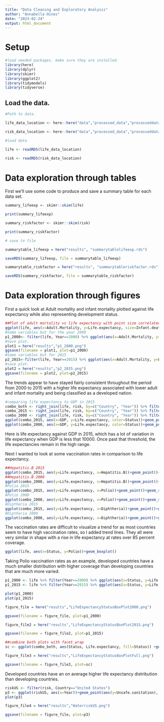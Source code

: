 ```yaml
---
title: "Data Cleaning and Exploratory Analysis"
author: "Annabella Hines"
date: "2023-02-24"
output: html_document
---
```


# Setup

```r
#load needed packages. make sure they are installed.
library(here)
library(dplyr)
library(skimr)
library(ggplot2)
library(tidymodels)
library(tidyverse)
```


## Load the data.

```r
#Path to data.

life_data_location <- here::here("data","processed_data","processeddata_life.rds")

risk_data_location <- here::here("data","processed_data","processeddata_risk.rds")

#load data

life <- readRDS(life_data_location)

risk <- readRDS(risk_data_location)
```


# Data exploration through tables

First we'll use some code to produce and save a summary table for each data set.

```r
summary_lifeexp <- skimr::skim(life)

print(summary_lifeexp)

summary_riskfactor <- skimr::skim(risk)

print(summary_riskfactor)

# save to file

summarytable_lifeexp = here("results", "summarytablelifeexp.rds")

saveRDS(summary_lifeexp, file = summarytable_lifeexp)

summarytable_riskfactor = here("results", "summarytableriskfactor.rds")

saveRDS(summary_riskfactor, file = summarytable_riskfactor)

```


# Data exploration through figures

First a quick look at Adult mortality and infant mortality plotted against life expectancy while also representing development status.
```r
##Plot of adult mortality vs life expectancy with point size correlated to infant deaths and color to status of country
ggplot(life, aes(x=Adult.Mortality, y=Life.expectancy, size=Infant.deaths, color=Status))+geom_point()+geom_jitter()
#Same variables but for the year 2000
p1_2000<- filter(life, Year==2000) %>% ggplot(aes(x=Adult.Mortality, y=Life.expectancy, size=Infant.deaths, color=Status))+geom_point()+geom_jitter()+ylab("Life Expectancy")+ xlab("Adult Mortality")+labs(title="Life Expectancy vs Adult Mortality with Infant Deaths and Country Status 2000")
#Save plot.
plot1 = here("results","p1_2000.png")
ggsave(filename = plot1, plot=p1_2000) 
#Same variables but for 2015
p2_2015<-filter(life, Year==2015) %>% ggplot(aes(x=Adult.Mortality, y=Life.expectancy, color=Status, size=Infant.deaths))+geom_point()+geom_jitter()+ylab("Life Expectancy")+ xlab("Adult Mortality")+labs(title="Life Expectancy vs Adult Mortality with Infant Deaths and Country Status 2015")
#save plot.
plot2 = here("results","p2_2015.png")
ggsave(filename = plot2, plot=p2_2015)
```
The trends appear to have stayed fairly consistent throughout the period from 2000 to 2015 with a higher life expectancy associated with lower adult and infant mortality and being classified as a developed nation.

```r
#comparing life expectancy to GDP in 2015
combo_both <- right_join(life, risk, by=c("Country", "Year")) %>% filter(Year==c(2000, 2015)) %>% drop_na(Status)
combo_2015 <- right_join(life, risk, by=c("Country", "Year")) %>% filter(Year==2015)
combo_2000 <- right_join(life, risk, by=c("Country", "Year")) %>% filter(Year==2000)
ggplot(combo_2015, aes(x=GDP, y=Life.expectancy, color=Status))+geom_point()
ggplot(combo_2000, aes(x=GDP, y=Life.expectancy, color=Status))+geom_point()
```
Here is life expectancy against GDP in 2015, which has a lot of variation in life expectancy when GDP is less that 10000. Once past that threshold, the life expectancies remain in the high range.

Next I wanted to look at some vaccination rates in comparison to life expectancy.
```r
##Hepatitis.B 2015
ggplot(combo_2015, aes(y=Life.expectancy, x=Hepatitis.B))+geom_point()+geom_smooth()
##Hepatitis.B 2000
ggplot(combo_2000, aes(y=Life.expectancy, x=Hepatitis.B))+geom_point()+geom_smooth()
#Polio 2015
ggplot(combo_2015, aes(y=Life.expectancy, x=Polio))+geom_point()+geom_smooth()
#Polio 2000
ggplot(combo_2000, aes(y=Life.expectancy, x=Polio))+geom_point()+geom_smooth()
#Diptheria 2015
ggplot(combo_2015, aes(y=Life.expectancy, x=Diphtheria))+geom_point()+geom_smooth()
#Diptheria 2000
ggplot(combo_2000, aes(y=Life.expectancy, x=Diphtheria))+geom_point()+geom_smooth()
```
The vaccination rates are difficult to visualize a trend for as most countries seem to have high vaccination rates, so I added trend lines. They all were very similar in shape with a rise in life expectancy at rates over 85 percent coverage.

```r
ggplot(life, aes(x=Status, y=Polio))+geom_boxplot()
```
Taking Polio vaccination rates as an example, developed countries have a much smaller distribution with higher coverage than developing countries that are much more varied.

```r
p1_2000 <- life %>% filter(Year==2000) %>% ggplot(aes(x=Status, y=Life.expectancy, fill=Status)) + geom_boxplot()+ylab("Life Expectancy")+xlab("Development Status")+labs(title="Life Expectancy Distribution by Development Status in 2000")
p1_2015 <- life %>% filter(Year==2015) %>% ggplot(aes(x=Status, y=Life.expectancy, fill=Status)) + geom_boxplot()+ylab("Life Expectancy")+xlab("Development Status")+labs(title="Life Expectancy Distribution by Development Status in 2015")

plot(p1_2000)
plot(p1_2015)

figure_file = here("results","LifeExpectancyStatusBoxPlot2000.png")

ggsave(filename = figure_file, plot=p1_2000) 

figure_file2 = here("results","LifeExpectancyStatusBoxPlot2015.png")

ggsave(filename = figure_file2, plot=p1_2015) 

##combine both plots with facet_wrap
sc <- ggplot(combo_both, aes(Status, Life.expectancy, fill=Status)) +geom_boxplot()+facet_wrap(vars(Year))

figure_file3 = here("results","LifeExpectancyStatusBoxPlotFull.png")

ggsave(filename = figure_file3, plot=sc) 
```
Developed countries have an on average higher life expectancy distribution than developing countries.

```r
riskUS <- filter(risk, Country=="United States")
p3 <- ggplot(riskUS, aes(x=Year))+geom_point(aes(y=Unsafe.sanitation), color="blue")+geom_point(aes(y=Unsafe.water.source),color="darkgreen")+labs(title="Deaths Due to Unsafe Water Source, Unsafe Sanitation, or No Access to Handwashing Facilities in the US")+geom_point(aes(y=No.access.to.handwashing.facility), color="red")+ylab("Deaths")
plot(p3)

figure_file4 = here("results","WaterriskUS.png")

ggsave(filename = figure_file, plot=p3) 
```


